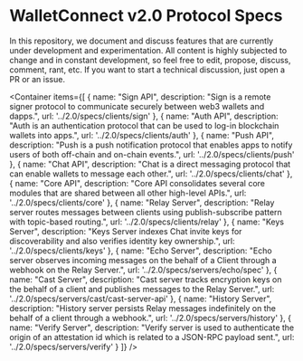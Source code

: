 
# WalletConnect v2.0 Protocol Specs

In this repository, we document and discuss features that are currently under development and experimentation. All content is highly subjected to change and in constant development, so feel free to edit, propose, discuss, comment, rant, etc. If you want to start a technical discussion, just open a PR or an issue.

<Container
  items={[
    {
      name: "Sign API",
      description: "Sign is a remote signer protocol to communicate securely between web3 wallets and dapps.",
      url: '../2.0/specs/clients/sign'
    },
    {
      name: "Auth API",
      description: "Auth is an authentication protocol that can be used to log-in blockchain wallets into apps.",
      url: '../2.0/specs/clients/auth'
    },
    {
      name: "Push API",
      description: "Push is a push notification protocol that enables apps to notify users of both off-chain and on-chain events.",
      url: '../2.0/specs/clients/push'
    },
    {
      name: "Chat API",
      description: "Chat is a direct messaging protocol that can enable wallets to message each other.",
      url: '../2.0/specs/clients/chat'
    },
    {
      name: "Core API",
      description: "Core API consolidates several core modules that are shared between all other high-level APIs.",
      url: '../2.0/specs/clients/core'
    },
    {
      name: "Relay Server",
      description: "Relay server routes messages between clients using publish-subscribe pattern with topic-based routing.",
      url: '../2.0/specs/clients/relay'
    },
    {
      name: "Keys Server",
      description: "Keys Server indexes Chat invite keys for discoverability and also verifies identity key ownership.",
      url: '../2.0/specs/clients/keys'
    },
    {
      name: "Echo Server",
      description: "Echo server observes incoming messages on the behalf of a Client through a webhook on the Relay Server.",
      url: '../2.0/specs/servers/echo/spec'
    },
    {
      name: "Cast Server",
      description: "Cast server tracks encryption keys on the behalf of a client and publishes messages to the Relay Server.",
      url: '../2.0/specs/servers/cast/cast-server-api'
    },
    {
      name: "History Server",
      description: "History server persists Relay messages indefinitely on the behalf of a client through a webhook.",
      url: '../2.0/specs/servers/history'
    },
    {
      name: "Verify Server",
      description: "Verify server is used to authenticate the origin of an attestation id which is related to a JSON-RPC payload sent.",
      url: '../2.0/specs/servers/verify'
    }
  ]}
/>

